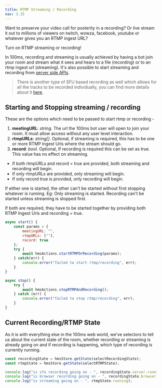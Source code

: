 ```yaml
---
title: RTMP Streaming / Recording
nav: 3.35
---
```


Want to preserve your video call for posterity in a recording?
Or live stream it out to millions of viewers on twitch, wowza, facebook, youtube or whatever gives you an RTMP ingest URL?

Turn on RTMP streaming or recording!

In 100ms, recording and streaming is usually achieved by having a bot join your room
and stream what it sees and hears to a file (recording) or to an rtmp ingest url (streaming).
It's also possible to start streaming and recording from [server side APIs](/server-side/v2/features/rtmp-streaming-and-browser-recording).

>There is another type
 of SFU based recording as well which allows for all the tracks to be recorded individually, you can find more details about it
 [here](/server-side/v2/features/recording).


## Starting and Stopping streaming / recording

These are the options which need to be passed to start rtmp or recording -
1. **meetingURL**: *string*. The url the 100ms bot user will open to join your room. It must allow access without any user level interaction.
2. **rtmpURLs**: *string[]*. Optional, if streaming is required, this has to be one or more RTMP Ingest Urls where the stream should go.
3. **record**: *bool*. Optional, If recording is required this can be set as true. This value has no effect on streaming.


* If both rtmpURLs and record = true are provided, both streaming and recording will begin.
* If only rtmpURLs are provided, only streaming will begin.
* If only record true is provided, only recording will begin.

If either one is started, the other can't be started without first stopping whatever is running.
Eg: Only streaming is started. Recording can't be started unless streaming is stopped first.

If both are required, they have to be started together by providing both RTMP Ingest Urls and recording = true.

```js
async start() {
    const params = {
        meetingURL: "",
        rtmpURLs: [""],
        record: true
    };
    try {
        await hmsActions.startRTMPOrRecording(params);
    } catch(err) {
        console.error("failed to start rtmp/recording", err);
    }
}

async stop() {
    try {
        await hmsActions.stopRTMPAndRecording();
    } catch (err) {
        console.error("failed to stop rtmp/recording", err);
    }
}

```

## Current Recording/RTMP State

As it is with everything else in the 100ms web world, we've selectors to tell us about the current state of the room,
whether recording or streaming is already going on and if recording is happening, which type of recording is currently running.

```js
const recordingState = hmsStore.getState(selectRecordingState);
const rtmpState = hmsStore.getState(selectRTMPState);

console.log("is sfu recording going on - ", recordingState.server.running);
console.log("is browser recording going on - ", recordingState.browser.running);
console.log("is streaming going on - ", rtmpState.running);
```
